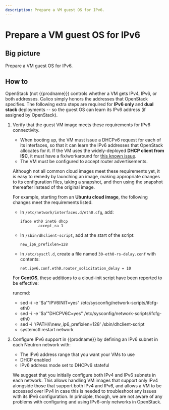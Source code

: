 ```yaml
---
description: Prepare a VM guest OS for IPv6.
---
```


# Prepare a VM guest OS for IPv6

## Big picture

Prepare a VM guest OS for IPv6.

## How to

OpenStack (not {{prodname}}) controls whether a VM gets IPv4, IPv6, or both addresses. Calico simply honors the addresses that OpenStack specifies. The following extra steps are required for **IPv6 only** and **dual stack** deployments -- so the guest OS can learn its IPv6 address (if assigned by OpenStack).

1.  Verify that the guest VM image meets these requirements for IPv6 connectivity.

    - When booting up, the VM must issue a DHCPv6 request for each of its interfaces, so that it can learn the IPv6 addresses that OpenStack allocates for it. If the VM uses the widely-deployed **DHCP client from ISC**, it must have a fix/workaround for [this known issue](https://kb.isc.org/article/AA-01141/31/How-to-workaround-IPv6-prefix-length-issues-with-ISC-DHCP-clients.html).
    - The VM must be configured to accept router advertisements.

    Although not all common cloud images meet these requirements yet, it is easy to remedy by launching an image, making appropriate changes to its configuration files, taking a snapshot, and then using the snapshot thereafter instead of the original image.

    For example, starting from an **Ubuntu cloud image**, the following changes meet the requirements listed.

    - In `/etc/network/interfaces.d/eth0.cfg`, add:

          iface eth0 inet6 dhcp
                  accept_ra 1

    - In `/sbin/dhclient-script`, add at the start of the script:

          new_ip6_prefixlen=128

    - In `/etc/sysctl.d`, create a file named `30-eth0-rs-delay.conf` with
      contents:

          net.ipv6.conf.eth0.router_solicitation_delay = 10

    For **CentOS**, these additions to a cloud-init script have been reported to be effective:

    runcmd:

    - sed -i -e '$a'"IPV6INIT=yes" /etc/sysconfig/network-scripts/ifcfg-eth0
    - sed -i -e '$a'"DHCPV6C=yes" /etc/sysconfig/network-scripts/ifcfg-eth0
    - sed -i '/PATH/i\new_ip6_prefixlen=128' /sbin/dhclient-script
    - systemctl restart network

1.  Configure IPv6 support in {{prodname}} by defining an IPv6 subnet in each Neutron network with:

    - The IPv6 address range that you want your VMs to use
    - DHCP enabled
    - IPv6 address mode set to DHCPv6 stateful

    We suggest that you initially configure both IPv4 and IPv6 subnets in each network. This allows handling VM images that support only IPv4 alongside those that support both IPv4 and IPv6, and allows a VM to be accessed over IPv4 in case this is needed to troubleshoot any issues with its IPv6 configuration. In principle, though, we are not aware of any problems with configuring and using IPv6-only networks in OpenStack.
